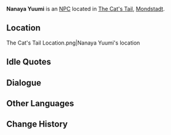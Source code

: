 {{Character Infobox
|type             = NPC
|image            = NPC Nanaya Yuumi.png
|region           = Mondstadt
|affiliation      = The Cat's Tail
}}
'''Nanaya Yuumi''' is an [[NPC]] located in [[The Cat's Tail]], [[Mondstadt]].

==Location==
<gallery>
The Cat's Tail Location.png|Nanaya Yuumi's location
</gallery>
<!--
==Profile==
''(To be added.)''

===Personality===
''(To be added.)''

===Appearance===
''(To be added.)''

==Quests and Events==
{{Quests and Events}}
-->
==Idle Quotes==
{{Transclude|Genius Invokation TCG/Stage/Nanaya Yuumi|Idle Quotes}}

==Dialogue==
{{Transclude|Genius Invokation TCG/Stage/Nanaya Yuumi|Dialogue}}
<!--
==Trivia==
* 
-->
==Other Languages==
{{Other Languages
|default_hidden = 1
|en      = Nanaya Yuumi
|zhs     = 七夜由美
|zhs_rm  = Qĩyè Yóuměi
|zht     = 七夜由美
|zht_rm  = Qĩyè Yóuměi
|ja      = 七夜由美
|ja_rm   = Nanaya Yuumi
|ko      = 나나야 유미
|ko_rm   = Nanaya Yumi
|es      = Nanaya Yuumi
|fr      = Nanaya Yuumi
|ru      = Наная Юми
|th      = Nanaya Yuumi
|vi      = Nanaya Yuumi
|de      = Nanaya Yuumi
|id      = Nanaya Yuumi
|pt      = Nanaya Yuumi
|tr      = Nanaya Yuumi
|it      = Nanaya Yuumi
}}

==Change History==
{{Change History|3.3}}
<!--
==References==
{{Reflist}}
-->